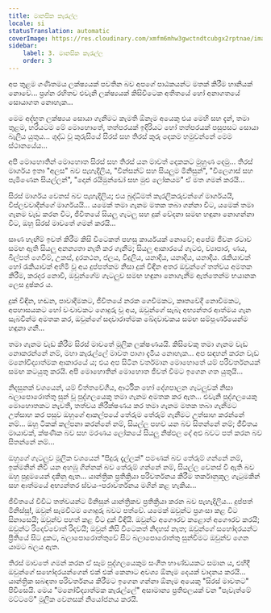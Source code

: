 ```yaml
---
title: මානසික කැරැල්ල
locale: si
statusTranslation: automatic
coverImage: https://res.cloudinary.com/xmfm6mhw3gwctndtcubgx2rptnae/image/upload/v1740468922/small_cover_tratado_de_psicologia_revolucionaria_a4c0dca4e0.webp
sidebar:
    label: 3. මානසික කැරැල්ල
    order: 3
---
```

අප තුළම ගණිතමය ලක්ෂ්‍යයක් පවතින බව අපගේ පාඨකයන්ට මතක් කිරීම හානියක් නොවේ... ප්‍රශ්න රහිතව එවැනි ලක්ෂ්‍යයක් කිසිවිටෙක අතීතයේ හෝ අනාගතයේ සොයාගත නොහැක...

මෙම අද්භූත ලක්ෂ්‍යය සොයා ගැනීමට කැමති ඕනෑම අයෙකු එය මෙහි සහ දැන්, තමා තුළම, හරියටම මේ මොහොතේ, තත්පරයක් ඉදිරියට හෝ තත්පරයක් පසුපසට සොයා බැලිය යුතුය... ශුද්ධ වූ කුරුසියේ සිරස් සහ තිරස් කූරු දෙකම හමුවන්නේ මෙම ස්ථානයේය...

අපි මොහොතින් මොහොත සිරස් සහ තිරස් යන මාවත් දෙකකට මුහුණ දෙමු... තිරස් මාර්ගය ඉතා "අලස" බව පැහැදිලිය, "වින්සන්ට් සහ සියලුම මිනිසුන්", "විලෙගාස් සහ පැමිණෙන සියල්ලන්", "දොන් රයිමුන්ඩෝ සහ මුළු ලෝකයම" ඒ මත ගමන් කරයි...

සිරස් මාර්ගය වෙනස් බව පැහැදිලිය; එය බුද්ධිමත් කැරලිකරුවන්ගේ මාර්ගයයි, විප්ලවවාදීන්ගේ මාර්ගයයි... යමෙක් තමා ගැනම මතක තබා ගන්නා විට, යමෙක් තමා ගැනම වැඩ කරන විට, ජීවිතයේ සියලු ගැටලු සහ දුක් වේදනා සමඟ හඳුනා නොගන්නා විට, ඔහු සිරස් මාවතේ ගමන් කරයි...

සෘණ හැඟීම් ඉවත් කිරීම කිසි විටෙකත් පහසු කාර්යයක් නොවේ; අපේම ජීවන රටාව සමඟ ඇති සියලු අනන්‍යතා නැති කර ගැනීම; සියලු ආකාරයේ ගැටළු, ව්‍යාපාර, ණය, බිල්පත් ගෙවීම්, උකස්, දුරකථන, ජලය, විදුලිය, යනාදිය, යනාදිය, යනාදිය. රැකියාවක් හෝ රැකියාවක් අහිමි වූ අය දුප්පත්කම නිසා දුක් විඳින අතර ඔවුන්ගේ තත්වය අමතක කිරීම, කරදර නොවී, ඔවුන්ගේම ගැටලුව සමඟ හඳුනා නොගැනීම ඇත්තෙන්ම භයානක ලෙස දුෂ්කර ය.

දුක් විඳින, හඬන, පාවාදීමකට, ජීවිතයේ නරක ගෙවීමකට, කෘතවේදී නොවීමකට, අපහාසයකට හෝ වංචාවකට ගොදුරු වූ අය, ඔවුන්ගේ සැබෑ අභ්‍යන්තර ආත්මය ගැන සැබවින්ම අමතක කර, ඔවුන්ගේ සදාචාරාත්මක ඛේදවාචකය සමඟ සම්පූර්ණයෙන්ම හඳුනා ගනී...

තමා ගැනම වැඩ කිරීම සිරස් මාවතේ මූලික ලක්ෂණයයි. කිසිවෙකු තමා ගැනම වැඩ නොකරන්නේ නම්, මහා කැරැල්ලේ මාවත පාගා දැමිය නොහැක... අප සඳහන් කරන වැඩ මනෝවිද්‍යාත්මක ආකාරයේ ය; එය අප සිටින වර්තමාන මොහොතේ යම් පරිවර්තනයක් සමඟ කටයුතු කරයි. අපි මොහොතින් මොහොත ජීවත් වීමට ඉගෙන ගත යුතුයි...

නිදසුනක් වශයෙන්, යම් චිත්තවේගීය, ආර්ථික හෝ දේශපාලන ගැටලුවක් නිසා බලාපොරොත්තු සුන් වූ පුද්ගලයෙකු තමා ගැනම අමතක කර ඇත... එවැනි පුද්ගලයෙකු මොහොතකට නැවතී, තත්වය නිරීක්ෂණය කර තමා ගැනම මතක තබා ගැනීමට උත්සාහ කර පසුව ඔහුගේ ආකල්පයේ තේරුම තේරුම් ගැනීමට උත්සාහ කරන්නේ නම්... ඔහු ටිකක් කල්පනා කරන්නේ නම්, සියල්ල පහව යන බව සිතන්නේ නම්; ජීවිතය මායාවක්, ක්ෂණික බව සහ මරණය ලෝකයේ සියලු නිෂ්ඵල දේ අළු බවට පත් කරන බව සිතන්නේ නම්...

ඔහුගේ ගැටලුව මූලික වශයෙන් "පිදුරු දැල්ලක්" පමණක් බව තේරුම් ගන්නේ නම්, ඉක්මනින් නිවී යන අහඹු ගින්නක් බව තේරුම් ගන්නේ නම්, සියල්ල වෙනස් වී ඇති බව ඔහු පුදුමයෙන් දකිනු ඇත... යාන්ත්‍රික ප්‍රතික්‍රියා පරිවර්තනය කිරීම තර්කානුකූල ගැටුමකින් සහ ආත්මයේ අභ්‍යන්තර ස්වයං-පරාවර්තනය මගින් කළ හැකිය...

ජීවිතයේ විවිධ තත්වයන්ට මිනිසුන් යාන්ත්‍රිකව ප්‍රතික්‍රියා කරන බව පැහැදිලිය... දුප්පත් මිනිස්සු!, ඔවුන් සැමවිටම ගොදුරු බවට පත්වේ. යමෙක් ඔවුන්ට ප්‍රශංසා කළ විට සිනාසෙයි; ඔවුන්ව පහත් කළ විට දුක් විඳියි. ඔවුන්ට අගෞරව කළොත් අගෞරව කරයි; ඔවුන්ට රිදෙව්වොත් රිදවයි; ඔවුන් කිසි විටෙකත් නිදහස් නැත; ඔවුන්ගේ සහෝදරයන්ට ප්‍රීතියේ සිට දුකට, බලාපොරොත්තුවේ සිට බලාපොරොත්තු සුන්වීමට ඔවුන්ව ගෙන යාමට බලය ඇත.

තිරස් මාවතේ ගමන් කරන ඒ සෑම පුද්ගලයෙකුම සංගීත භාණ්ඩයකට සමාන ය, එහිදී ඔවුන්ගේ සහෝදරයන්ගෙන් එක් එක් කෙනාට අවශ්‍ය ඕනෑම දෙයක් වාදනය කරයි... යාන්ත්‍රික සබඳතා පරිවර්තනය කිරීමට ඉගෙන ගන්නා ඕනෑම අයෙකු "සිරස් මාවතට" පිවිසෙයි. මෙය "මනෝවිද්‍යාත්මක කැරැල්ලේ" අසාමාන්‍ය ප්‍රතිඵලයක් වන "පැවැත්මේ මට්ටමේ" මූලික වෙනසක් නියෝජනය කරයි.

